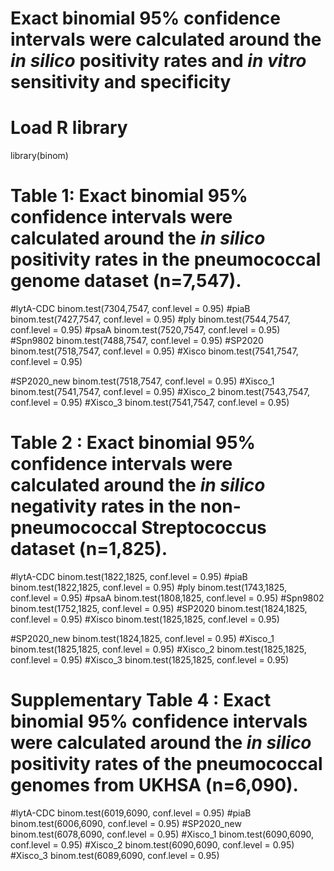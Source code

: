 # Exact binomial 95% confidence intervals were calculated around the *in silico* positivity rates and *in vitro* sensitivity and specificity

# Load R library

library(binom)


# Table 1: Exact binomial 95% confidence intervals were calculated around the *in silico* positivity rates in the pneumococcal genome dataset (n=7,547). 

#lytA-CDC
binom.test(7304,7547, conf.level = 0.95)
#piaB
binom.test(7427,7547, conf.level = 0.95)
#ply
binom.test(7544,7547, conf.level = 0.95)
#psaA
binom.test(7520,7547, conf.level = 0.95)
#Spn9802
binom.test(7488,7547, conf.level = 0.95)
#SP2020
binom.test(7518,7547, conf.level = 0.95)
#Xisco
binom.test(7541,7547, conf.level = 0.95)

#SP2020_new
binom.test(7518,7547, conf.level = 0.95)
#Xisco_1
binom.test(7541,7547, conf.level = 0.95)
#Xisco_2
binom.test(7543,7547, conf.level = 0.95)
#Xisco_3
binom.test(7541,7547, conf.level = 0.95)


# Table 2 : Exact binomial 95% confidence intervals were calculated around the *in silico* negativity rates in the non-pneumococcal Streptococcus dataset (n=1,825).

#lytA-CDC
binom.test(1822,1825, conf.level = 0.95)
#piaB
binom.test(1822,1825, conf.level = 0.95)
#ply
binom.test(1743,1825, conf.level = 0.95)
#psaA
binom.test(1808,1825, conf.level = 0.95)
#Spn9802
binom.test(1752,1825, conf.level = 0.95)
#SP2020
binom.test(1824,1825, conf.level = 0.95)
#Xisco
binom.test(1825,1825, conf.level = 0.95)


#SP2020_new
binom.test(1824,1825, conf.level = 0.95)
#Xisco_1
binom.test(1825,1825, conf.level = 0.95)
#Xisco_2
binom.test(1825,1825, conf.level = 0.95)
#Xisco_3
binom.test(1825,1825, conf.level = 0.95)


# Supplementary Table 4 : Exact binomial 95% confidence intervals were calculated around the *in silico* positivity rates of the pneumococcal genomes from UKHSA (n=6,090). 

#lytA-CDC
binom.test(6019,6090, conf.level = 0.95)
#piaB
binom.test(6006,6090, conf.level = 0.95)
#SP2020_new
binom.test(6078,6090, conf.level = 0.95)
#Xisco_1
binom.test(6090,6090, conf.level = 0.95)
#Xisco_2
binom.test(6090,6090, conf.level = 0.95)
#Xisco_3
binom.test(6089,6090, conf.level = 0.95)


